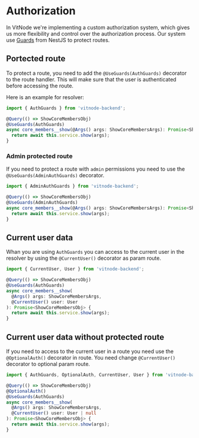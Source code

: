 # Authorization

In VitNode we're implementing a custom authorization system, which gives us more flexibility and control over the authorization process. Our system use [Guards](https://docs.nestjs.com/guards) from NestJS to protect routes.

## Portected route

To protect a route, you need to add the `@UseGuards(AuthGuards)` decorator to the route handler. This will make sure that the user is authenticated before accessing the route.

Here is an example for resolver:

```ts {1, 4}
import { AuthGuards } from 'vitnode-backend';

@Query(() => ShowCoreMembersObj)
@UseGuards(AuthGuards)
async core_members__show(@Args() args: ShowCoreMembersArgs): Promise<ShowCoreMembersObj> {
  return await this.service.show(args);
}
```

### Admin protected route

If you need to protect a route with `admin` permissions you need to use the `@UseGuards(AdminAuthGuards)` decorator.

```ts {1, 4}
import { AdminAuthGuards } from 'vitnode-backend';

@Query(() => ShowCoreMembersObj)
@UseGuards(AdminAuthGuards)
async core_members__show(@Args() args: ShowCoreMembersArgs): Promise<ShowCoreMembersObj> {
  return await this.service.show(args);
}
```

## Current user data

Whan you are using `AuthGuards` you can access to the current user in the resolver by using the `@CurrentUser()` decorator as param route.

```ts {1, 7}
import { CurrentUser, User } from 'vitnode-backend';

@Query(() => ShowCoreMembersObj)
@UseGuards(AuthGuards)
async core_members__show(
  @Args() args: ShowCoreMembersArgs,
  @CurrentUser() user: User
): Promise<ShowCoreMembersObj> {
  return await this.service.show(args);
}
```

## Current user data without protected route

If you need to access to the current user in a route you need use the `@OptionalAuth()` decorator in route. You need change `@CurrentUser()` decorator to optional param route.

```ts {1, 4-5, 8}
import { AuthGuards, OptionalAuth, CurrentUser, User } from 'vitnode-backend';

@Query(() => ShowCoreMembersObj)
@OptionalAuth()
@UseGuards(AuthGuards)
async core_members__show(
  @Args() args: ShowCoreMembersArgs,
  @CurrentUser() user: User | null
): Promise<ShowCoreMembersObj> {
  return await this.service.show(args);
}
```
